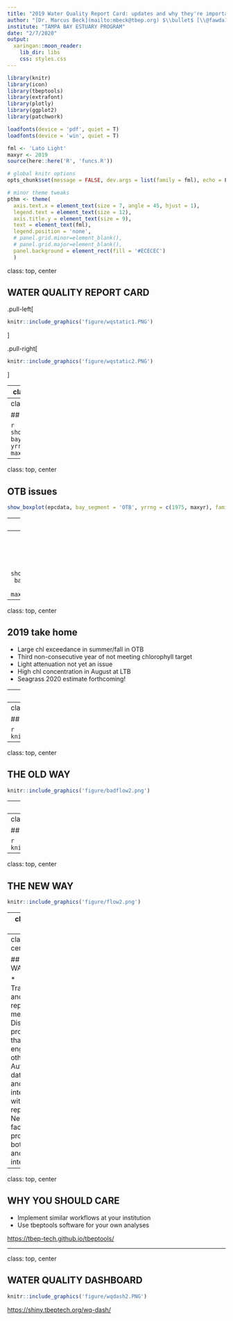 ```yaml
---
title: "2019 Water Quality Report Card: updates and why they're important"
author: "[Dr. Marcus Beck](mailto:mbeck@tbep.org) $\\bullet$ [\\@fawda123](https://twitter.com/fawda123)	$\\bullet$ [#TampaBayOpensci](https://twitter.com/hashtag/TampaBayOpenSci?src=hashtag_click)"
institute: "TAMPA BAY ESTUARY PROGRAM"
date: "2/7/2020"
output:
  xaringan::moon_reader:
    lib_dir: libs
    css: styles.css
---
```


```r
library(knitr)
library(icon)
library(tbeptools)
library(extrafont)
library(plotly)
library(ggplot2)
library(patchwork)

loadfonts(device = 'pdf', quiet = T)
loadfonts(device = 'win', quiet = T)

fml <- 'Lato Light'
maxyr <- 2019
source(here::here('R', 'funcs.R'))

# global knitr options
opts_chunk$set(message = FALSE, dev.args = list(family = fml), echo = F, warning = F, dpi = 300)

# minor theme tweaks
pthm <- theme(
  axis.text.x = element_text(size = 7, angle = 45, hjust = 1),
  legend.text = element_text(size = 12), 
  axis.title.y = element_text(size = 9),
  text = element_text(fml), 
  legend.position = 'none',
  # panel.grid.minor=element_blank(),
  # panel.grid.major=element_blank(),
  panel.background = element_rect(fill = '#ECECEC')
  ) 
```

class: top, center

## WATER QUALITY REPORT CARD

.pull-left[
```r
knitr::include_graphics('figure/wqstatic1.PNG')
```
]

.pull-right[
```r
knitr::include_graphics('figure/wqstatic2.PNG')
```
]

---
class: middle, center

# TRENDS TO NOTE

---
class: top, center

## OTB issues

```r
show_thrplot(epcdata, bay_segment = 'OTB', yrrng = c(1975, maxyr), family = fml)
```

---
class: top, center

## OTB issues

```r
show_boxplot(epcdata, bay_segment = 'OTB', yrrng = c(1975, maxyr), family = fml)
```

---
class: top, center

## OTB issues

```r
# p <- thrplotly(epcdata, 'OTB', maxyr, fml, pthm)
# htmlwidgets::saveWidget(p,paste0(here::here('media', 'p.html')))
p1 <- show_thrplot(epcdata, bay_segment = 'OTB', thr = "chla", yrrng = c(1975, maxyr), family = family, txtlab = F, labelexp = F) + 
  ggtitle(NULL) +
  pthm +
  theme(axis.text.x = element_blank()) +
  scale_x_continuous(expand = c(0.01, 0.01), breaks = seq(1975, maxyr))
p2 <- show_thrplot(epcdata, bay_segment = 'OTB', thr = "la", yrrng = c(1975, maxyr), family = family, txtlab = F, labelexp = F) + 
  ggtitle(NULL) +
  pthm + 
  scale_x_continuous(expand = c(0.01, 0.01), breaks = seq(1975, maxyr))

p3 <- show_segmatrix(epcdata, bay_segment = 'OTB', yrrng = c(1975, maxyr), txtsz = NULL) + 
  scale_y_continuous(expand = c(0,0), breaks = c(1975:maxyr)) +
  coord_flip() +
  theme(
    axis.text.x = element_blank(),
    axis.text = element_text(size = 9), 
    text = element_text(family = fml)
  ) 

p1 + p3 + p2 + plot_layout(ncol = 1, heights = c(1, 0.3, 1))
```

<!-- <iframe src="media/p.html" width="110%" height="100%" scrolling="yes" seamless="seamless" frameBorder="1"> </iframe> -->

---
class: top, center

## LTB August concentrations

```r
show_boxplot(epcdata, bay_segment = 'LTB', yrrng = c(1975, maxyr), family = fml)
```

---
class: top, center

## 2019 take home 

* Large chl exceedance in summer/fall in OTB
* Third non-consecutive year of not meeting chlorophyll target
* Light attenuation not yet an issue
* High chl concentration in August at LTB
* Seagrass 2020 estimate forthcoming!


---
class: middle, center

# A NEW WORKFLOW

---
class: top, center

## THE OLD WAY

```r
knitr::include_graphics('figure/badflow1.png')
```

---
class: top, center

## THE OLD WAY

```r
knitr::include_graphics('figure/badflow2.png')
```

---
class: top, center

## THE OLD WAY

* Hefty license fees for software
* Time consuming and prone to error
* Opaque, disconnected, and undiscoverable workflow
* Missed opportunities to engage the broader community

---
class: top, center

## THE NEW WAY

```r
knitr::include_graphics('figure/flow1.png')
```

---
class: top, center

## THE NEW WAY

```r
knitr::include_graphics('figure/flow2.png')
```

---
class: top, center

## THE NEW WAY

```r
knitr::include_graphics('figure/flow3.png')
```

---
class: top, center

## THE NEW WAY

* Transparent and reproducible methods
* Discoverable products that can engage others
* Automated data QAQC and integration with reporting
* New front-facing web products, both static and interactive

---
class: top, center

## WHY YOU SHOULD CARE

* Implement similar workflows at your institution
* Use tbeptools software for your own analyses

[https://tbep-tech.github.io/tbeptools/](https://tbep-tech.github.io/tbeptools/)

---
class: top, center

## WATER QUALITY DASHBOARD

```r
knitr::include_graphics('figure/wqdash2.PNG')
```

[https://shiny.tbeptech.org/wq-dash/](https://shiny.tbeptech.org/wq-dash/)
